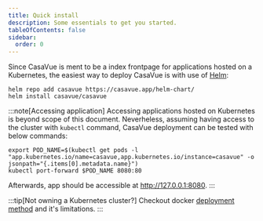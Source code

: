 ```yaml
---
title: Quick install
description: Some essentials to get you started.
tableOfContents: false
sidebar:
  order: 0
---
```


Since CasaVue is ment to be a index frontpage for applications hosted on a Kubernetes, the easiest way to deploy CasaVue is with use of [Helm](https://helm.sh/):

```console
helm repo add casavue https://casavue.app/helm-chart/
helm install casavue/casavue
```

:::note[Accessing application]
Accessing applications hosted on Kubernetes is beyond scope of this document. Neverheless, assuming having access to the cluster with `kubectl` command, CasaVue deployment can be tested with below commands:
```console
export POD_NAME=$(kubectl get pods -l "app.kubernetes.io/name=casavue,app.kubernetes.io/instance=casavue" -o jsonpath="{.items[0].metadata.name}")
kubectl port-forward $POD_NAME 8080:80
```
Afterwards, app should be accessible at http://127.0.0.1:8080.
:::

:::tip[Not owning a Kubernetes cluster?]
Checkout docker [deployment method](/deployment/deploy_docker) and it's limitations.
:::